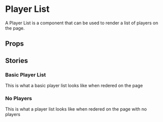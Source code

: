 
<Meta of={PlayerListStories} />

# Player List

A Player List is a component that can be used to render a list of players on the page.

<Primary />

## Props 

<Controls />

## Stories

### Basic Player List

This is what a basic player list looks like when redered on the page
<Story of={PlayerListStories.BasicPlayerList} />

### No Players

This is what a player list looks like when redered on the page with no players
<Story of={PlayerListStories.NoPlayers} />
